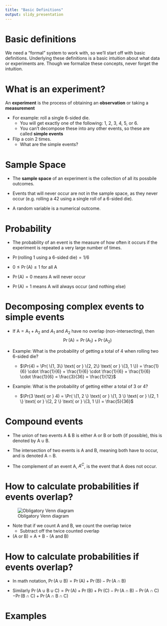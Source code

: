 ```yaml
---
title: "Basic Definitions"
output: slidy_presentation
---
```


# Basic definitions

We need a "formal" system to work with, so we'll start off with basic definitions.  Underlying these definitions is a basic intuition about what data or experiments are.  Though we formalize these concepts, never forget the intuition.

#  What is an experiment?

An **experiment** is the process of obtaining an **observation** or taking a **measurement**


* For example: roll a single 6-sided die.  
    * You will get exactly one of the following: 1, 2, 3, 4, 5, or 6.  
    * You can't decompose these into any other events, so these are called **simple events**

* Flip a coin 2 times.
    * What are the simple events?

# Sample Space

* The **sample space** of an experiment is the collection of all its possbile outcomes.

* Events that will never occur are not in the sample space, as they never occur (e.g. rolling a 42 using a single roll of a 6-sided die).

* A random variable is a numerical outcome.

# Probability 

* The probability of an event is the measure of how often it occurs if the experiment is repeated a very large number of times.

- $\Pr (\text{rolling 1 using a 6-sided die}) = 1/6$

- $0 \leq \Pr (\text{A}) \leq 1$ for all A

- $\Pr (\text{A}) = 0$ means A will never occur

- $\Pr (\text{A}) = 1$ means A will always occur (and nothing else)

# Decomposing complex events to simple events

- If $\text{A} = \text{A}_{1} + \text{A}_{2}$ and $A_{1}$ and $A_{2}$ have no overlap (non-intersecting), then $$\Pr(\text{A}) = \Pr(\text{A}_{1}) + \Pr(\text{A}_{2})$$

- Example: What is the probability of getting a total of 4 when rolling two 6-sided die?
    - $\Pr(4) = \Pr( \{1, 3\} \text{ or } \{2, 2\} \text{ or } \{3, 1 \}) = \frac{1}{6} \cdot \frac{1}{6} + \frac{1}{6} \cdot \frac{1}{6} +  \frac{1}{6} \cdot \frac{1}{6} = \frac{3}{36} = \frac{1}{12}$
    
- Example: What is the probability of getting either a total of 3 or 4?
    - $\Pr(3 \text{ or } 4) = \Pr( \{1, 2 \} \text{ or } \{1, 3 \} \text{ or } \{2, 1 \} \text{ or } \{2, 2 \} \text{ or } \{3, 1 \}) = \frac{5}{36}$
    
# Compound events

- The union of two events A \& B is either A or B or both (if possible), this is denoted by $\text{A} \cup \text{B}$.

- The intersection of two events is A and B, meaning both have to occur, and is denoted $\text{A} \cap \text{B}$.  

- The complement of an event A, $A^{C}$, is the event that A does not occur.

# How to calculate probabilities if events overlap?

![Obligatory Venn diagram](venn_intersection.jpg)

- Note that if we count A and B, we count the overlap twice
    - Subtract off the twice counted overlap
   
- (A or B) = A + B - (A and B)

# How to calculate probabilities if events overlap?

- In math notation, $\Pr(\text{A} \cup \text{B}) = \Pr (\text{A}) + \Pr (\text{B}) - \Pr(\text{A} \cap \text{B})$

- Similarly $\Pr(\text{A} \cup \text{B} \cup \text{C}) = \Pr(\text{A}) + \Pr(\text{B}) + \Pr(\text{C}) - \Pr(\text{A} \cap \text{B}) - \Pr(\text{A} \cap \text{C})$
                         $- \Pr(\text{B} \cap \text{C}) + \Pr(\text{A} \cap \text{B} \cap \text{C})$
                         

# Examples







